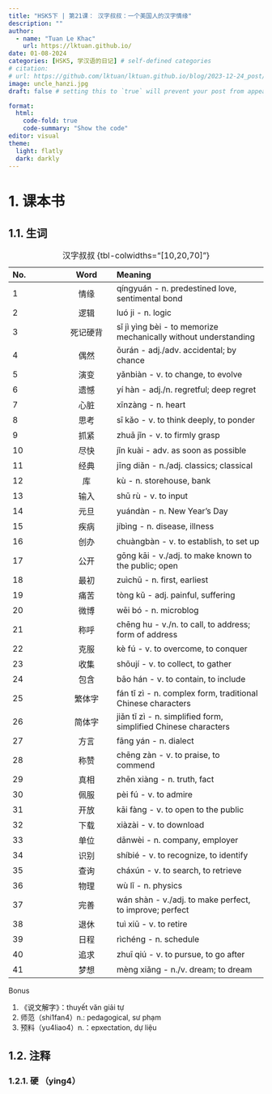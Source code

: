 ```yaml
---
title: "HSK5下 | 第21课： 汉字叔叔：一个美国人的汉字情缘"
description: ""
author:
  - name: "Tuan Le Khac"
    url: https://lktuan.github.io/
date: 01-08-2024
categories: [HSK5, 学汉语的日记] # self-defined categories
# citation: 
# url: https://github.com/lktuan/lktuan.github.io/blog/2023-12-24_post/
image: uncle_hanzi.jpg
draft: false # setting this to `true` will prevent your post from appearing on your listing page until you're ready!

format: 
  html: 
    code-fold: true
    code-summary: "Show the code"
editor: visual
theme:
  light: flatly
  dark: darkly
---
```


# 1. 课本书

## 1.1. 生词

| No. |   Word   | Meaning                                                         |
|:--------------|:-------------:|:------------------------------------------|
| 1   |   情缘   | qíngyuán - n. predestined love, sentimental bond                |
| 2   |   逻辑   | luó ji - n. logic                                               |
| 3   | 死记硬背 | sǐ jì yìnɡ bèi - to memorize mechanically without understanding |
| 4   |   偶然   | ǒurán - adj./adv. accidental; by chance                         |
| 5   |   演变   | yǎnbiàn - v. to change, to evolve                               |
| 6   |   遗憾   | yí hàn - adj./n. regretful; deep regret                         |
| 7   |   心脏   | xīnzàng - n. heart                                              |
| 8   |   思考   | sī kǎo - v. to think deeply, to ponder                          |
| 9   |   抓紧   | zhuā jǐn - v. to firmly grasp                                   |
| 10  |   尽快   | jǐn kuài - adv. as soon as possible                             |
| 11  |   经典   | jīng diǎn - n./adj. classics; classical                         |
| 12  |    库    | kù - n. storehouse, bank                                        |
| 13  |   输入   | shū rù - v. to input                                            |
| 14  |   元旦   | yuándàn - n. New Year's Day                                     |
| 15  |   疾病   | jíbìng - n. disease, illness                                    |
| 16  |   创办   | chuàngbàn - v. to establish, to set up                          |
| 17  |   公开   | gōng kāi - v./adj. to make known to the public; open            |
| 18  |   最初   | zuìchū - n. first, earliest                                     |
| 19  |   痛苦   | tòng kǔ - adj. painful, suffering                               |
| 20  |   微博   | wēi bó - n. microblog                                           |
| 21  |   称呼   | chēng hu - v./n. to call, to address; form of address           |
| 22  |   克服   | kè fú - v. to overcome, to conquer                              |
| 23  |   收集   | shōují - v. to collect, to gather                               |
| 24  |   包含   | bāo hán - v. to contain, to include                             |
| 25  |  繁体字  | fán tǐ zì - n. complex form, traditional Chinese characters     |
| 26  |  简体字  | jiǎn tǐ zì - n. simplified form, simplified Chinese characters  |
| 27  |   方言   | fāng yán - n. dialect                                           |
| 28  |   称赞   | chēng zàn - v. to praise, to commend                            |
| 29  |   真相   | zhēn xiàng - n. truth, fact                                     |
| 30  |   佩服   | pèi fú - v. to admire                                           |
| 31  |   开放   | kāi fàng - v. to open to the public                             |
| 32  |   下载   | xiàzài - v. to download                                         |
| 33  |   单位   | dānwèi - n. company, employer                                   |
| 34  |   识别   | shíbié - v. to recognize, to identify                           |
| 35  |   查询   | cháxún - v. to search, to retrieve                              |
| 36  |   物理   | wù lǐ - n. physics                                              |
| 37  |   完善   | wán shàn - v./adj. to make perfect, to improve; perfect         |
| 38  |   退休   | tuì xiū - v. to retire                                          |
| 39  |   日程   | rìchéng - n. schedule                                           |
| 40  |   追求   | zhuī qiú - v. to pursue, to go after                            |
| 41  |   梦想   | mèng xiǎng - n./v. dream; to dream                              |

: 汉字叔叔 {tbl-colwidths="\[10,20,70\]"}

Bonus

1.  《说文解字》：thuyết văn giải tự
2.  师范（shi1fan4）n.: pedagogical, sư phạm
3.  预料（yu4liao4）n.：epxectation, dự liệu

## 1.2. 注释

### 1.2.1. 硬 （ying4）